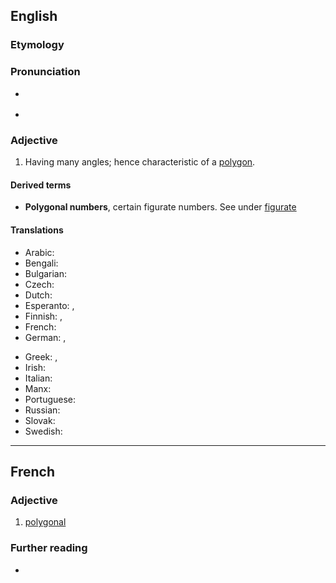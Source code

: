 ==English==

===Etymology===
{{suffix|en|polygon|al}}

===Pronunciation===
* {{a|UK}} {{IPA|/pəˈlɪɡənəl/|lang=en}}
* {{audio|en-us-polygonal.ogg|Audio (US)|lang=en}}

===Adjective===
{{en-adj|-}}

# Having many angles; hence characteristic of a [[polygon]].

====Derived terms====
* '''Polygonal numbers''', certain figurate numbers. See under [[figurate]]

====Translations====
{{trans-top|having many angles}}
* Arabic: {{t|ar|مُضَلَّع}}
* Bengali: {{t|bn|বহুভুজাকৃতি}}
* Bulgarian: {{t|bg|многоъгълен|m|tr=mnogoŭgŭlen}}
* Czech: {{t|cs|mnohoúhelníkový}}
* Dutch: {{t|nl|veelhoekig}}
* Esperanto: {{t|eo|plurangula}}, {{t|eo|plurlatera}}
* Finnish: {{t|fi|monikulmio|alt=monikulmio-}}, {{t|fi|polygonaalinen}}
* French: {{t+|fr|polygonal}}
* German: {{t|de|mehreckig}}, {{t|de|vieleckig}}
{{trans-mid}}
* Greek: {{t+|el|πολύγωνος|m}}, {{t+|el|πολυγωνικός|m}}
* Irish: {{t|ga|polagánach}}
* Italian: {{t+|it|poligonale}}
* Manx: {{t|gv|yl-lhiatteeagh}}
* Portuguese: {{t|pt|poligonal}}
* Russian: {{t+|ru|многоуго́льный}}
* Slovak: {{t|sk|mnohouholníkový}}
* Swedish: {{t|sv|månghörnig}}
{{trans-bottom}}

----

==French==

===Adjective===
{{fr-adj}}

# [[#English|polygonal]]

===Further reading===
* {{R:TLFi}}